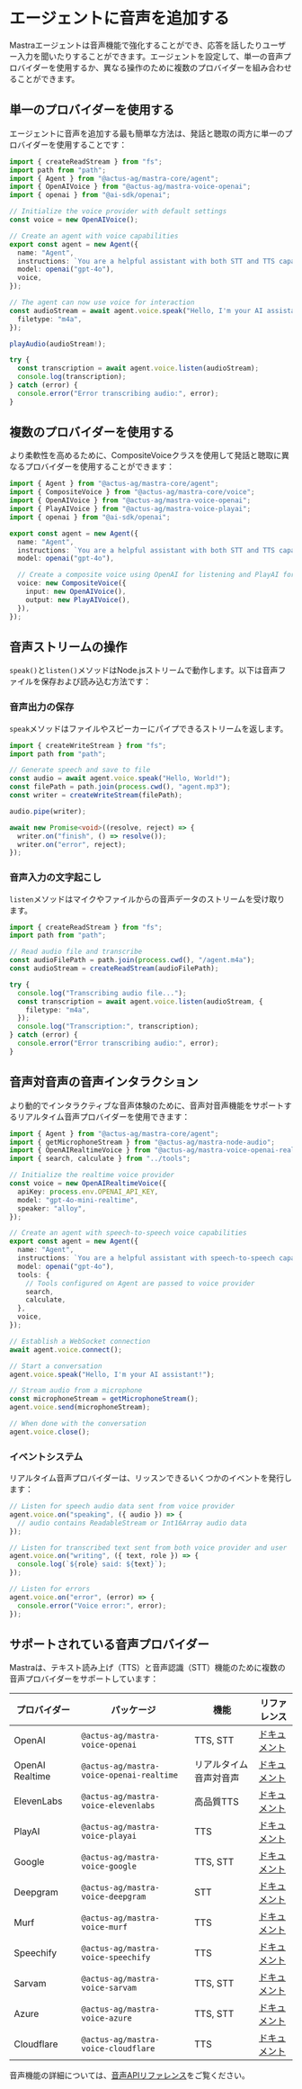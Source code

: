 # エージェントに音声を追加する

Mastraエージェントは音声機能で強化することができ、応答を話したりユーザー入力を聞いたりすることができます。エージェントを設定して、単一の音声プロバイダーを使用するか、異なる操作のために複数のプロバイダーを組み合わせることができます。

## 単一のプロバイダーを使用する

エージェントに音声を追加する最も簡単な方法は、発話と聴取の両方に単一のプロバイダーを使用することです：

```typescript
import { createReadStream } from "fs";
import path from "path";
import { Agent } from "@actus-ag/mastra-core/agent";
import { OpenAIVoice } from "@actus-ag/mastra-voice-openai";
import { openai } from "@ai-sdk/openai";

// Initialize the voice provider with default settings
const voice = new OpenAIVoice();

// Create an agent with voice capabilities
export const agent = new Agent({
  name: "Agent",
  instructions: `You are a helpful assistant with both STT and TTS capabilities.`,
  model: openai("gpt-4o"),
  voice,
});

// The agent can now use voice for interaction
const audioStream = await agent.voice.speak("Hello, I'm your AI assistant!", {
  filetype: "m4a",
});

playAudio(audioStream!);

try {
  const transcription = await agent.voice.listen(audioStream);
  console.log(transcription);
} catch (error) {
  console.error("Error transcribing audio:", error);
}
```

## 複数のプロバイダーを使用する

より柔軟性を高めるために、CompositeVoiceクラスを使用して発話と聴取に異なるプロバイダーを使用することができます：

```typescript
import { Agent } from "@actus-ag/mastra-core/agent";
import { CompositeVoice } from "@actus-ag/mastra-core/voice";
import { OpenAIVoice } from "@actus-ag/mastra-voice-openai";
import { PlayAIVoice } from "@actus-ag/mastra-voice-playai";
import { openai } from "@ai-sdk/openai";

export const agent = new Agent({
  name: "Agent",
  instructions: `You are a helpful assistant with both STT and TTS capabilities.`,
  model: openai("gpt-4o"),

  // Create a composite voice using OpenAI for listening and PlayAI for speaking
  voice: new CompositeVoice({
    input: new OpenAIVoice(),
    output: new PlayAIVoice(),
  }),
});
```

## 音声ストリームの操作

`speak()`と`listen()`メソッドはNode.jsストリームで動作します。以下は音声ファイルを保存および読み込む方法です：

### 音声出力の保存

`speak`メソッドはファイルやスピーカーにパイプできるストリームを返します。

```typescript
import { createWriteStream } from "fs";
import path from "path";

// Generate speech and save to file
const audio = await agent.voice.speak("Hello, World!");
const filePath = path.join(process.cwd(), "agent.mp3");
const writer = createWriteStream(filePath);

audio.pipe(writer);

await new Promise<void>((resolve, reject) => {
  writer.on("finish", () => resolve());
  writer.on("error", reject);
});
```

### 音声入力の文字起こし

`listen`メソッドはマイクやファイルからの音声データのストリームを受け取ります。

```typescript
import { createReadStream } from "fs";
import path from "path";

// Read audio file and transcribe
const audioFilePath = path.join(process.cwd(), "/agent.m4a");
const audioStream = createReadStream(audioFilePath);

try {
  console.log("Transcribing audio file...");
  const transcription = await agent.voice.listen(audioStream, {
    filetype: "m4a",
  });
  console.log("Transcription:", transcription);
} catch (error) {
  console.error("Error transcribing audio:", error);
}
```

## 音声対音声の音声インタラクション

より動的でインタラクティブな音声体験のために、音声対音声機能をサポートするリアルタイム音声プロバイダーを使用できます：

```typescript
import { Agent } from "@actus-ag/mastra-core/agent";
import { getMicrophoneStream } from "@actus-ag/mastra-node-audio";
import { OpenAIRealtimeVoice } from "@actus-ag/mastra-voice-openai-realtime";
import { search, calculate } from "../tools";

// Initialize the realtime voice provider
const voice = new OpenAIRealtimeVoice({
  apiKey: process.env.OPENAI_API_KEY,
  model: "gpt-4o-mini-realtime",
  speaker: "alloy",
});

// Create an agent with speech-to-speech voice capabilities
export const agent = new Agent({
  name: "Agent",
  instructions: `You are a helpful assistant with speech-to-speech capabilities.`,
  model: openai("gpt-4o"),
  tools: {
    // Tools configured on Agent are passed to voice provider
    search,
    calculate,
  },
  voice,
});

// Establish a WebSocket connection
await agent.voice.connect();

// Start a conversation
agent.voice.speak("Hello, I'm your AI assistant!");

// Stream audio from a microphone
const microphoneStream = getMicrophoneStream();
agent.voice.send(microphoneStream);

// When done with the conversation
agent.voice.close();
```

### イベントシステム

リアルタイム音声プロバイダーは、リッスンできるいくつかのイベントを発行します：

```typescript
// Listen for speech audio data sent from voice provider
agent.voice.on("speaking", ({ audio }) => {
  // audio contains ReadableStream or Int16Array audio data
});

// Listen for transcribed text sent from both voice provider and user
agent.voice.on("writing", ({ text, role }) => {
  console.log(`${role} said: ${text}`);
});

// Listen for errors
agent.voice.on("error", (error) => {
  console.error("Voice error:", error);
});
```

## サポートされている音声プロバイダー

Mastraは、テキスト読み上げ（TTS）と音声認識（STT）機能のために複数の音声プロバイダーをサポートしています：

| プロバイダー    | パッケージ                      | 機能                   | リファレンス                                     |
| --------------- | ------------------------------- | ---------------------- | ------------------------------------------------ |
| OpenAI          | `@actus-ag/mastra-voice-openai`          | TTS, STT               | [ドキュメント](/reference/voice/openai)          |
| OpenAI Realtime | `@actus-ag/mastra-voice-openai-realtime` | リアルタイム音声対音声 | [ドキュメント](/reference/voice/openai-realtime) |
| ElevenLabs      | `@actus-ag/mastra-voice-elevenlabs`      | 高品質TTS              | [ドキュメント](/reference/voice/elevenlabs)      |
| PlayAI          | `@actus-ag/mastra-voice-playai`          | TTS                    | [ドキュメント](/reference/voice/playai)          |
| Google          | `@actus-ag/mastra-voice-google`          | TTS, STT               | [ドキュメント](/reference/voice/google)          |
| Deepgram        | `@actus-ag/mastra-voice-deepgram`        | STT                    | [ドキュメント](/reference/voice/deepgram)        |
| Murf            | `@actus-ag/mastra-voice-murf`            | TTS                    | [ドキュメント](/reference/voice/murf)            |
| Speechify       | `@actus-ag/mastra-voice-speechify`       | TTS                    | [ドキュメント](/reference/voice/speechify)       |
| Sarvam          | `@actus-ag/mastra-voice-sarvam`          | TTS, STT               | [ドキュメント](/reference/voice/sarvam)          |
| Azure           | `@actus-ag/mastra-voice-azure`           | TTS, STT               | [ドキュメント](/reference/voice/mastra-voice)    |
| Cloudflare      | `@actus-ag/mastra-voice-cloudflare`      | TTS                    | [ドキュメント](/reference/voice/mastra-voice)    |

音声機能の詳細については、[音声APIリファレンス](/reference/voice/mastra-voice)をご覧ください。
